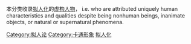本分类收录[[拟人论|拟人化]]的[[虚构人物|虚构人物]]， i.e. who are attributed uniquely human characteristics and qualities despite being nonhuman beings, inanimate objects, or natural or supernatural phenomena.

[[Category:拟人论|Category:拟人论]]
[[Category:卡通形象|Category:卡通形象]]
[[Category:各生理特性虛構角色|拟人化]]